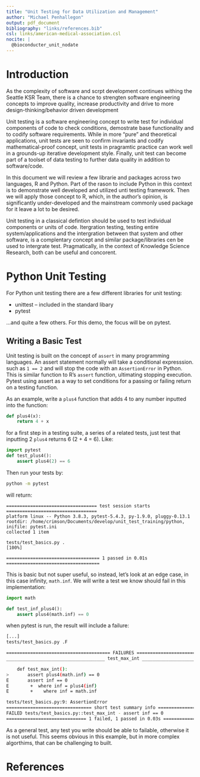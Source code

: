 ```yaml
---
title: "Unit Testing for Data Utilization and Management"
author: "Michael Penhallegon"
output: pdf_document
bibliography: "links/references.bib"
csl: links/american-medical-association.csl
nocite: |
  @bioconducter_unit_nodate
---
```


Introduction
============

As the complexity of software and scrpt development continues
withing the Seattle KSR Team, there is a chance to strengten software engineering
concepts to improve quality, increase productivity and drive to more
design-thinking/behavior driven development

Unit testing is a software engineering concept to write test for individual
components of code to check conditions, demostrate base functionality and to
codify software requirements. While in more "pure" and theoretical applications,
unit tests are seen to confirm invariants and codify mathematical-proof concept,
unit tests in pragramtic practice can work well in a grounds-up iterative development
style. Finally, unit test can become part of a toolset of data testing to further
data quality in addition to software/code.

In this document we will review a few librarie and packages across two languages, R
and Python. Part of the rason to include Python in this context is to demonstrate
well developed and utilized unti testing framework. Then we will apply those
concept to R, which, in the author's opinion, is significantly under-developed
and the mainstream commonly used package for it leave a lot to be desired.

Unit testing in a classical defintion should be used to test individual components
or units of code. Itergration testing, testing entire system/applications and
the intergration between that system and other software, is a complentary concept
and similar package/libraries cen be used to intergrate test. Pragmatically, in
the context of Knowledge Science Research, both can be useful and concorent.

Python Unit Testing
===================

For Python unit testing there are a few different libraries for unit testing:

- unittest -- included in the standard libary
- pytest

...and quite a few others. For this demo, the focus will be on pytest.

## Writing a Basic Test

Unit testing is built on the concept of `assert` in many programming languages. An assert
statement normally will take a conditional expresssion. such as `1 == 2` and will stop
the code with an `AssertionError` in Python. This is similar function to R's `assert`
function, ultimating stopping execution. Pytest using assert as a way to set conditions for a
passing or failing return on a testing function.

As an example, write a `plus4` function that adds 4 to any number inputted into the function:
```python
def plus4(x):
	return 4 + x
```

for a first step in a testing suite, a series of a related tests, just test that inputting 2
`plus4` returns 6 (2 + 4 = 6). Like:
```python
import pytest
def test_plus4():
	assert plus4(2) == 6
```

Then run your tests by:

```bash
python -m pytest
```

will return:
```
================================== test session starts ==================================
platform linux -- Python 3.8.3, pytest-5.4.3, py-1.9.0, pluggy-0.13.1
rootdir: /home/crimson/Documents/develop/unit_test_training/python, inifile: pytest.ini
collected 1 item                                                                        

tests/test_basics.py .                                                            [100%]

=================================== 1 passed in 0.01s ===================================
```

This is basic but not super useful, so instead, let's look at an edge case, in this case
infinity, `math.inf`. We will write a test we know should fail in this implementation:

```python
import math

def test_inf_plus4():
	assert plus4(math.inf) == 0
```

when pytest is run, the result will include a failure:
```bash
[...]
tests/test_basics.py .F                                                           [100%]

======================================= FAILURES ========================================
_____________________________________ test_max_int ______________________________________

    def test_max_int():
>       assert plus4(math.inf) == 0
E       assert inf == 0
E        +  where inf = plus4(inf)
E        +    where inf = math.inf

tests/test_basics.py:9: AssertionError
================================ short test summary info ================================
FAILED tests/test_basics.py::test_max_int - assert inf == 0
============================== 1 failed, 1 passed in 0.03s ==============================
```

As a general test, any test you write should be able to failable, otherwise it is not useful.
This seems obvious in this example, but in more complex algorthims, that can be challenging to
built.

\newpage
# References